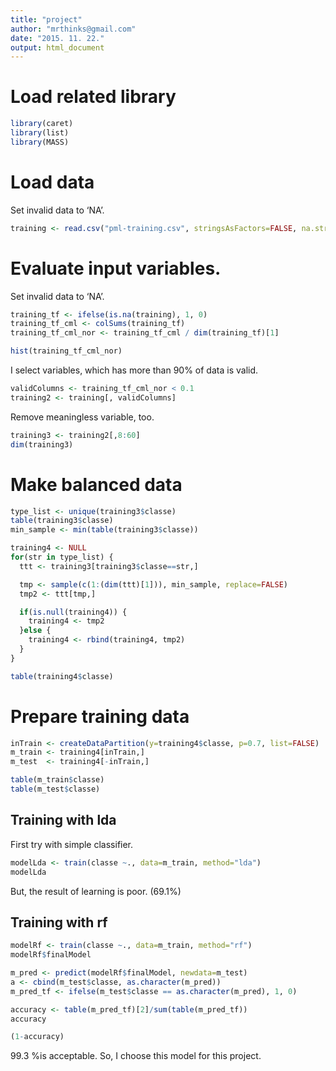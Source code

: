 ```yaml
---
title: "project"
author: "mrthinks@gmail.com"
date: "2015. 11. 22."
output: html_document
---
```


# Load related library
```r
library(caret)
library(list)
library(MASS)
```

# Load data
Set invalid data to 'NA'.
```r
training <- read.csv("pml-training.csv", stringsAsFactors=FALSE, na.strings = c("NA", ""))
```

# Evaluate input variables.
Set invalid data to 'NA'.
```r
training_tf <- ifelse(is.na(training), 1, 0)
training_tf_cml <- colSums(training_tf)
training_tf_cml_nor <- training_tf_cml / dim(training_tf)[1]

hist(training_tf_cml_nor)
```

I select variables, which has more than 90% of data is valid.
```r
validColumns <- training_tf_cml_nor < 0.1
training2 <- training[, validColumns]
```

Remove meaningless variable, too.
```r
training3 <- training2[,8:60]
dim(training3)
```

# Make balanced data
```r
type_list <- unique(training3$classe)
table(training3$classe)
min_sample <- min(table(training3$classe))

training4 <- NULL
for(str in type_list) {
  ttt <- training3[training3$classe==str,]

  tmp <- sample(c(1:(dim(ttt)[1])), min_sample, replace=FALSE)
  tmp2 <- ttt[tmp,]

  if(is.null(training4)) {
    training4 <- tmp2
  }else {
    training4 <- rbind(training4, tmp2)
  }
}

table(training4$classe)
```

# Prepare training data
```r
inTrain <- createDataPartition(y=training4$classe, p=0.7, list=FALSE)
m_train <- training4[inTrain,]
m_test  <- training4[-inTrain,]

table(m_train$classe)
table(m_test$classe)
```

## Training with lda
First try with simple classifier.
```r
modelLda <- train(classe ~., data=m_train, method="lda")
modelLda
```

But, the result of learning is poor. (69.1%)


## Training with rf
```r
modelRf <- train(classe ~., data=m_train, method="rf")
modelRf$finalModel

m_pred <- predict(modelRf$finalModel, newdata=m_test)
a <- cbind(m_test$classe, as.character(m_pred))
m_pred_tf <- ifelse(m_test$classe == as.character(m_pred), 1, 0)

accuracy <- table(m_pred_tf)[2]/sum(table(m_pred_tf))
accuracy

(1-accuracy)
```

99.3 %is acceptable.
So, I choose this model for this project.
